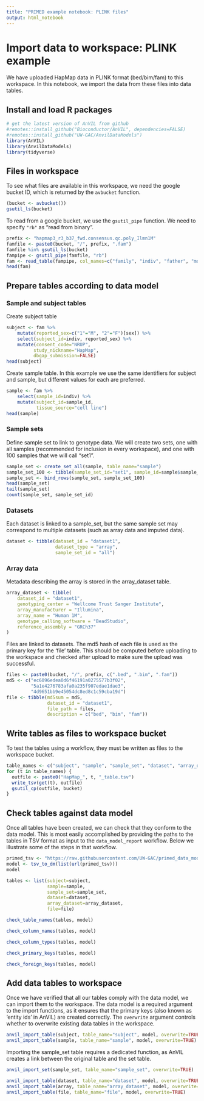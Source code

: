 ```yaml
---
title: "PRIMED example notebook: PLINK files"
output: html_notebook
---
```


# Import data to workspace: PLINK example

We have uploaded HapMap data in PLINK format (bed/bim/fam) to this workspace. In this notebook, we import the data from these files into data tables.

## Install and load R packages

```r
# get the latest version of AnVIL from github
#remotes::install_github("Bioconductor/AnVIL", dependencies=FALSE)
#remotes::install_github("UW-GAC/AnvilDataModels")
library(AnVIL)
library(AnvilDataModels)
library(tidyverse)
```

## Files in workspace

To see what files are available in this workspace, we need the google bucket ID, which is returned by the `avbucket` function.

```r
(bucket <- avbucket())
gsutil_ls(bucket)
```

To read from a google bucket, we use the `gsutil_pipe` function. We need to specify `"rb"` as "read from binary".

```r
prefix <- "hapmap3_r3_b37_fwd.consensus.qc.poly_Ilmn1M"
famfile <- paste0(bucket, "/", prefix, ".fam")
famfile %in% gsutil_ls(bucket)
fampipe <- gsutil_pipe(famfile, "rb")
fam <- read_table(fampipe, col_names=c("family", "indiv", "father", "mother", "sex", "phen"), col_types="cccccc")
head(fam)
```

## Prepare tables according to data model

### Sample and subject tables

Create subject table

```r
subject <- fam %>%
    mutate(reported_sex=c("1"="M", "2"="F")[sex]) %>%
    select(subject_id=indiv, reported_sex) %>%
    mutate(consent_code="NRUP",
          study_nickname="HapMap",
          dbgap_submission=FALSE)
head(subject)
```

Create sample table. In this example we use the same identifiers for subject and sample, but different values for each are preferred.

```r
sample <- fam %>%
    select(sample_id=indiv) %>%
    mutate(subject_id=sample_id,
           tissue_source="cell line")
head(sample)
```


### Sample sets

Define sample set to link to genotype data. We will create two sets, one with all samples (recommended for inclusion in every workspace), and one with 100 samples that we will call "set1".

```r
sample_set <- create_set_all(sample, table_name="sample")
sample_set_100 <- tibble(sample_set_id="set1", sample_id=sample$sample_id[1:100])
sample_set <- bind_rows(sample_set, sample_set_100)
head(sample_set)
tail(sample_set)
count(sample_set, sample_set_id)
```

### Datasets

Each dataset is linked to a sample_set, but the same sample set may correspond to multiple datasets (such as array data and imputed data).

```r
dataset <- tibble(dataset_id = "dataset1",
                  dataset_type = "array",
                  sample_set_id = "all")
```

### Array data

Metadata describing the array is stored in the array_dataset table.

```r
array_dataset <- tibble(
    dataset_id = "dataset1",
    genotyping_center = "Wellcome Trust Sanger Institute",
    array_manufacturer = "Illumina",
    array_name = "Human 1M",
    genotype_calling_software = "BeadStudio",
    reference_assembly = "GRCh37"
)
```

Files are linked to datasets. The md5 hash of each file is used as the primary key for the 'file' table. This should be computed before uploading to the workspace and checked after upload to make sure the upload was successful.

```r
files <- paste0(bucket, "/", prefix, c(".bed", ".bim", ".fam"))
md5 <- c("ec6096edea0d6f46191a0275577b3f02",
         "5a1e4276783afa0a235f907edae1dae3",
         "4d9651bb9e45054dc8ed8c1c59cba19d")
file <- tibble(md5sum = md5,
               dataset_id = "dataset1",
               file_path = files,
               description = c("bed", "bim", "fam"))
```


## Write tables as files to workspace bucket

To test the tables using a workflow, they must be written as files to the workspace bucket.

```r
table_names <- c("subject", "sample", "sample_set", "dataset", "array_dataset", "file")
for (t in table_names) {
  outfile <- paste0("HapMap_", t, "_table.tsv")
  write_tsv(get(t), outfile)
  gsutil_cp(outfile, bucket)
}
```


## Check tables against data model

Once all tables have been created, we can check that they conform to the data model. This is most easily accomplished by providing the paths to the tables in TSV format as input to the `data_model_report` workflow. Below we illustrate some of the steps in that workflow.

```r
primed_tsv <- "https://raw.githubusercontent.com/UW-GAC/primed_data_models/main/PRIMED_data_model_draft.tsv"
model <- tsv_to_dm(list(url(primed_tsv)))
model
```

```r
tables <- list(subject=subject,
               sample=sample,
               sample_set=sample_set,
               dataset=dataset,
               array_dataset=array_dataset,
               file=file)
```

```r
check_table_names(tables, model)
```

```r
check_column_names(tables, model)
```

```r
check_column_types(tables, model)
```

```r
check_primary_keys(tables, model)
```

```r
check_foreign_keys(tables, model)
```

## Add data tables to workspace

Once we have verified that all our tables comply with the data model, we can import them to the workspace. The data model is a required argument to the import functions, as it ensures that the primary keys (also known as 'entity ids' in AnVIL) are created correctly. The `overwrite` argument controls whether to overwrite existing data tables in the workspace.

```r
anvil_import_table(subject, table_name="subject", model, overwrite=TRUE)
anvil_import_table(sample, table_name="sample", model, overwrite=TRUE)
```

Importing the sample_set table requires a dedicated function, as AnVIL creates a link between the original table and the set table.

```r
anvil_import_set(sample_set, table_name="sample_set", overwrite=TRUE)
```

```r
anvil_import_table(dataset, table_name="dataset", model, overwrite=TRUE)
anvil_import_table(array, table_name="array_dataset", model, overwrite=TRUE)
anvil_import_table(file, table_name="file", model, overwrite=TRUE)
```


